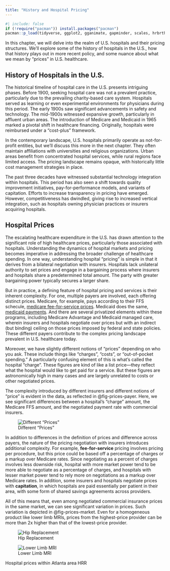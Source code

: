 ```yaml
---
title: "History and Hospital Pricing"
---
```


```r
#| include: false
if (!require("pacman")) install.packages("pacman")
pacman::p_load(tidyverse, ggplot2, gganimate, gapminder, scales, hrbrthemes, OECD, here, png, gifski, magick, pdftools)
```

In this chapter, we will delve into the realm of U.S. hospitals and their pricing structures. We'll explore some of the history of hospitals in the U.S., how that history plays out in more recent policy, and some nuance about what we mean by "prices" in U.S. healthcare.

## History of Hospitals in the U.S.

The historical timeline of hospital care in the U.S. presents intriguing phases. Before 1900, seeking hospital care was not a prevalent practice, particularly due to the prevailing charity-based care system. Hospitals served as learning or even experimental environments for physicians during this period. The early 1900s saw significant advancements in safety and technology. The mid-1900s witnessed expansive growth, particularly in affluent urban areas. The introduction of Medicare and Medicaid in 1965 marked a pivotal shift in healthcare financing. Originally, hospitals were reimbursed under a "cost-plus" framework.

In the contemporary landscape, U.S. hospitals primarily operate as not-for-profit entities, but we'll discuss this more in the next chapter. They often maintain affiliations with universities and religious organizations. Urban areas benefit from concentrated hospital services, while rural regions face limited access. The pricing landscape remains opaque, with historically little cost management strategies in place.

The past three decades have witnessed substantial technology integration within hospitals. This period has also seen a shift towards quality improvement initiatives, pay-for-performance models, and variants of capitation. Efforts to increase transparency in pricing have emerged. However, competitiveness has dwindled, giving rise to increased vertical integration, such as hospitals owning physician practices or insurers acquiring hospitals.

## Hospital Prices

The escalating healthcare expenditure in the U.S. has drawn attention to the significant role of high healthcare prices, particularly those associated with hospitals. Understanding the dynamics of hospital markets and pricing becomes imperative in addressing the broader challenge of healthcare spending. In one way, understanding hospital "pricing" is simple in that it derives from a bilateral negotiation with insurers. Hospitals lack unilateral authority to set prices and engage in a bargaining process where insurers and hospitals share a predetermined total amount. The party with greater bargaining power typically secures a larger share. 

But in practice, a defining feature of hospital pricing and services is their inherent complexity. For one, multiple payers are involved, each offering distinct prices. Medicare, for example, pays according to their FFS schecule, [medicare fee-for-service prices](https://www.cms.gov/Outreach-and-Education/Medicare-Learning-Network-MLN/MLNProducts/Downloads/AcutePaymtSysfctsht.pdf). Medicaid does the same, [medicaid payments](https://www.kff.org/report-section/understanding-medicaid-hospital-payments-and-the-impact-of-recent-policy-changes-issue-brief/). And there are several privatized elements within these programs, including Medicare Advantage and Medicaid managed care, wherein insurers and hospitals negotiate over prices but with an indirect (but binding) ceiling on those prices imposed by federal and state policies. These different payers contribute to the complex pricing landscape prevalent in U.S. healthcare today. 

Moreover, we have slightly different notions of "prices" depending on who you ask. These include things like "charges", "costs", or "out-of-pocket spending." A particularly confusing element of this is what's called the hospital "charge". These figures are kind of like a list price---they reflect what the hospital would like to get paid for a service. But these figures are astronomically high in many cases and are largely unrelated to costs or other negotiated prices.

The complexity introduced by different insurers and different notions of "price" is evident in the data, as reflected in @fig-prices-payer. Here, we see significant differences between a hospital's "charge" amount, the Medicare FFS amount, and the negotiated payment rate with commercial insurers.

![Different "Prices"](../figures/DifferentPrices.jpg){#fig-prices-payer}


In addition to differences in the definition of prices and difference across payers, the nature of the pricing negotiation with insurers introduces additional complexity. For example, **fee-for-service** pricing involves pricing per procedure, but this price could be based off a percentage of charges or a markup over Medicare rates. Since negotiating as a percent of charges involves less downside risk, hospital with more market power tend to be more able to negotiate as a percentage of charges, and hospitals with lesser market power tend to rely more on negotiations as a markup over Medicare rates. In addition, some insurers and hospitals negotiate prices with **capitation**, in which hospitals are paid essentially per patient in their area, with some form of shared savings agreements across providers. 

All of this means that, even among negotiated commercial insurance prices in the same market, we can see significant variation in prices. Such variation is depicted in @fig-prices-market. Even for a homogeneous product like lower limb MRIs, prices from the highest-price provider can be more than 2x higher than that of the lowest-price provider.

::: {#fig-prices-market layout-ncol=2}

![Hip Replacement](../figures/HC_var_withinmkt_hip_ga_atlanta.png){#fig-prices-hip}

![Lower Limb MRI](../figures/HC_var_withinmkt_kmri_ga_atlanta.png){#fig-prices-mri}

Hospital prices within Atlanta area HRR
:::
